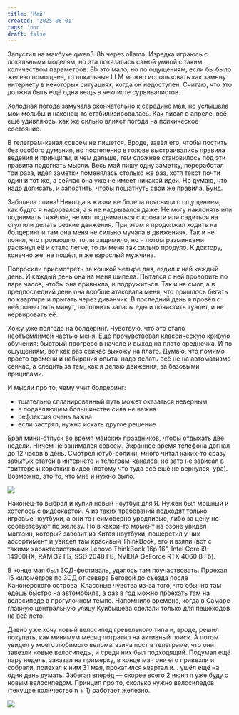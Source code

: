 ```yaml
---
title: 'Май'
created: '2025-06-01'
tags: 'лог'
draft: false
---
```


Запустил на макбуке qwen3-8b через ollama. Изредка играюсь с локальными моделям, но эта показалась самой умной с таким количеством параметров. 8b это мало, но по ощущениям, если бы было железо помощнее, то локальные LLM можно использовать как замену интернету в некоторых ситуациях, когда он недоступен. Считаю, что это должна быть ещё одна вещь в чеклисте сурвивалистов.

Холодная погода замучала окончательно к середине мая, но услышала мои мольбы и наконец-то стабилизировалась. Как писал в апреле, всё ещё удивляюсь, как же сильно влияет погода на психическое состояние.

В телеграм-канал совсем не пишется. Вроде, завёл его, чтобы постить без особого думания, но постепенно в голове выстраивались правила ведения и принципы, и чем дальше, тем сложнее становилось под эти правила подогнать мысли. Весь май пишу одну заметку, переработал три раза, идея заметки поменялась столько же раз, хотя текст почти один и тот же, а сейчас она уже не имеет никакой идеи. Но думаю, что надо дописать, и запостить, чтобы пошатнуть свои же правила. Бунд.

Заболела спина! Никогда в жизни не болела поясница с ощущением, как будто я надорвался, а я не надрывался даже. Не могу наклонять или поднимать тяжёлое, не мог подниматься с кровати или садиться на стул или делать резкие движения. При этом я продолжал ходить на болдеринг и там она меня не сильно мучала в движениях. Так и не понял, что произошло, то ли защимило, но я потом разминками растянул её и стало легче, то ли меня так сильно продуло. К доктору, конечно же, не пошёл, я же взрослый мужчина.

Попросили присмотреть за кошкой четыре дня, ездил к ней каждый день. И каждый день она на меня шипела. Пытался с ней проводить по паре часов, чтобы она привыкла, и подружиться. Так и не смог, а в предпоследний день она вообще атаковала меня, что пришлось бегать по квартире и прыгать через диванчик. В последний день я провёл с ней ровно пять минут, пополнить запасы еды и почистить туалет, и не нервировать её.

Хожу уже полгода на болдеринг. Чувствую, что это стало неотъемлимой частью меня. Ещё прочувствовал классическую кривую обучения: быстрый прогресс в начале и выход на плато среднечка. И по ощущениям, вот как раз сейчас выхожу на плато. Думаю, что помимо просто времени и набирания опыта, надо делать всё не на автоматизме сейчас, а следить за тем, как я делаю движения, за базовыми приципами.

И мысли про то, чему учит болдеринг:

- тщательно спланированный путь может оказаться неверным
- в подавляющем большинстве сила не важна
- рефлексия очень важна
- если застрял, нужно искать другое решение

Брал мини-отпуск во время майских праздников, чтобы отдыхать две недели. Ничем не занимался совсем. Экранное время телефона догнал до 12 часов в день. Смотрел ютуб-ролики, много читал каких-то сразу забытых статей в интернете и телеграм-каналов, но зато не зависал в твиттере и коротких видео (потому что туда всё ещё не вернулся, ура). Возможно, это то, что мне и нужно было.

![](/img/2025/screen-time-may.jpeg)

Наконец-то выбрал и купил новый ноутбук для Я. Нужен был мощный и хотелось с видеокартой. А из таких требований подходят только игровые ноутбуки, а они то неимоверно уродливые, либо за цену не соответсвуют по железу. Но в какой-то момент на озоне увидел магазин, который завозит из Китая ноутбуки, пошерстил у них ассортимент и увидел там красивый ThinkBook, его и взяли (вот с такими характеристиками Lenovo ThinkBook 16p 16", Intel Core i9-14900HX, RAM 32 ГБ, SSD 2048 ГБ, NVIDIA GeForce RTX 4060 8 Гб).

В конце мая был ЗСД-фестиваль, удалось там поучаствовать. Проехал 15 километров по ЗСД от севера Беговой до съезда после Канонерского острова. Классные чувства из-за того, что обычно там едешь быстро на автомобиле, а раз в год можно проехать там на велосипеде в прогулочном темпе. Напомнило времена, когда в Самаре главную центральную улицу Куйбышева сделали только для пешеходов на всё лето.

Давно уже хочу новый велосипед гревельного типа и, вроде, решил покупать, как минимум месяц потратил на активный поиск. А потом увидел у моего любимого веломагазина пост в телеграме, что они завезли новые велосипеды, и среди них был подходящий. Подумал ещё пару недель, заказал на примерку, в конце мая они его привезли и собрали, приехал к ним 31 мая, прокатился квартал и... ушёл ещё на один день думать. Забегая вперёд — скорее всего 2 июня я уже буду с новым велосипедом. Принцип про то, сколько нужно велосипедов (текущее количество n + 1) работает железно.

![](/img/2025/plants.jpeg)
